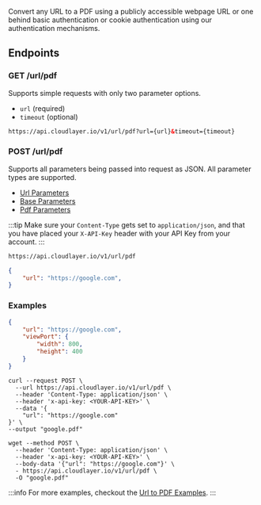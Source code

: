 Convert any URL to a PDF using a publicly accessible webpage URL or one behind basic authentication or cookie authentication using our authentication mechanisms.

## Endpoints

### GET /url/pdf

Supports simple requests with only two parameter options.

- `url` (required)
- `timeout` (optional)

```html title="GET /url/pdf"
https://api.cloudlayer.io/v1/url/pdf?url={url}&timeout={timeout}
```

### POST /url/pdf

Supports all parameters being passed into request as JSON. All parameter types are supported.

- [Url Parameters](#url-parameters)
- [Base Parameters](#base-parameters)
- [Pdf Parameters](#pdf-parameters)

:::tip
Make sure your `Content-Type` gets set to `application/json`, and that you have placed your `X-API-Key` header with your API Key from your account.
:::

```html title="POST /url/pdf"
https://api.cloudlayer.io/v1/url/pdf
```

```json title="JSON Payload"
{
    "url": "https://google.com",
}
```

### Examples

```json title="Viewport Example"
{
	"url": "https://google.com",
	"viewPort": {
		"width": 800,
		"height": 400
	}
}
```

```shell title="cURL Example" 
curl --request POST \
  --url https://api.cloudlayer.io/v1/url/pdf \
  --header 'Content-Type: application/json' \
  --header 'x-api-key: <YOUR-API-KEY>' \
  --data '{
	"url": "https://google.com"
}' \
--output "google.pdf"
```

```shell title="Wget Example"
wget --method POST \
  --header 'Content-Type: application/json' \
  --header 'x-api-key: <YOUR-API-KEY>' \
  --body-data '{"url": "https://google.com"}' \
  - https://api.cloudlayer.io/v1/url/pdf \
  -O "google.pdf"
```

:::info
For more examples, checkout the [Url to PDF Examples](url-to-pdf-examples/).
:::

